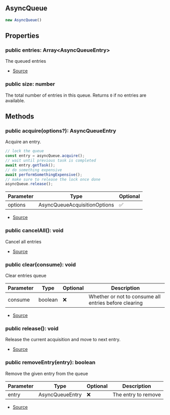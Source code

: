 ## AsyncQueue


```typescript
new AsyncQueue()
```


## Properties
### public entries: Array\<AsyncQueueEntry>
The queued entries

- [Source](https://github.com/Androz2091/discord-player/blob/7529a33/packages/discord-player/src/utils/AsyncQueue.ts#L14)
### public size: number
The total number of entries in this queue. Returns `0` if no entries are available.

## Methods
### public acquire(options?): AsyncQueueEntry
Acquire an entry.

```typescript
// lock the queue
const entry = asyncQueue.acquire();
// wait until previous task is completed
await entry.getTask();
// do something expensive
await performSomethingExpensive();
// make sure to release the lock once done
asyncQueue.release();
```



| Parameter | Type | Optional |
| ----------- | ----------- | ----------- |
| options | AsyncQueueAcquisitionOptions | ✅ |


- [Source](https://github.com/Androz2091/discord-player/blob/7529a33/packages/discord-player/src/utils/AsyncQueue.ts#L49)
### public cancelAll(): void
Cancel all entries



- [Source](https://github.com/Androz2091/discord-player/blob/7529a33/packages/discord-player/src/utils/AsyncQueue.ts#L75)
### public clear(consume): void
Clear entries queue



| Parameter | Type | Optional | Description |
| ----------- | ----------- | ----------- | ----------- |
| consume | boolean | ❌ | Whether or not to consume all entries before clearing |


- [Source](https://github.com/Androz2091/discord-player/blob/7529a33/packages/discord-player/src/utils/AsyncQueue.ts#L20)
### public release(): void
Release the current acquisition and move to next entry.



- [Source](https://github.com/Androz2091/discord-player/blob/7529a33/packages/discord-player/src/utils/AsyncQueue.ts#L65)
### public removeEntry(entry): boolean
Remove the given entry from the queue



| Parameter | Type | Optional | Description |
| ----------- | ----------- | ----------- | ----------- |
| entry | AsyncQueueEntry | ❌ | The entry to remove |


- [Source](https://github.com/Androz2091/discord-player/blob/7529a33/packages/discord-player/src/utils/AsyncQueue.ts#L83)